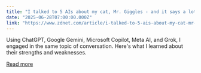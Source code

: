```yaml
---
title: "I talked to 5 AIs about my cat, Mr. Giggles - and it says a lot about the state of chatbots"
date: "2025-06-28T07:00:00.000Z"
link: "https://www.zdnet.com/article/i-talked-to-5-ais-about-my-cat-mr-giggles-and-it-says-a-lot-about-the-state-of-chatbots/"
---
```


Using ChatGPT, Google Gemini, Microsoft Copilot,  Meta AI, and Grok, I engaged in the same topic of conversation. Here's what I learned about their strengths and weaknesses.

[Read more](https://www.zdnet.com/article/i-talked-to-5-ais-about-my-cat-mr-giggles-and-it-says-a-lot-about-the-state-of-chatbots/)
